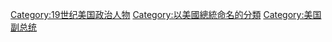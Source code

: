 [[Category:19世纪美国政治人物|Category:19世纪美国政治人物]]
[[Category:以美國總統命名的分類|Category:以美國總統命名的分類]]
[[Category:美国副总统|Category:美国副总统]]